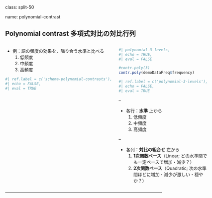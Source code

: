 class: split-50

name: polynomial-contrast

##  Polynomial contrast 多項式対比の対比行列

::: columns

:::: pull-left

<!--
- 実験的介入polynomialの効果を，非介入群との比較で検討
  - 実験群 vs 統制群
- 各実験群を同一の統制群と比べる
-->

- 例：語の頻度の効果を，隣り合う水準と比べる
    1. 低頻度
    2. 中頻度
    3. 高頻度

```r
#| ref.label = c('schema-polynomial-contrasts'),
#| echo = FALSE,
#| eval = TRUE
```

::::

:::: pull-right

```r
#| polynomial-3-levels,
#| echo = TRUE,
#| eval = FALSE

#contr.poly(3)
contr.poly(demoDataFreq$frequency)
```

```r
#| ref.label = c('polynomial-3-levels'),
#| echo = FALSE,
#| eval = TRUE
```

--

- 各行：**水準** 上から
    1. 低頻度
    2. 中頻度
    3. 高頻度

--

- 各列：**対比の組合せ** 左から
    1. **1次関数ペース**（Linear; どの水準間でも一定ペースで増加・減少？）
    2. **2次関数ペース**（Quadratic; 次の水準間ほどに増加・減少が激しい・穏やか？）

::::

:::

---